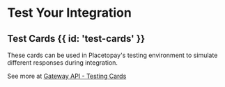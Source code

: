 # Test Your Integration

## Test Cards {{ id: 'test-cards' }}

These cards can be used in Placetopay's testing environment to simulate different responses during integration.

See more at [Gateway API - Testing Cards](/gateway/testing-card)

